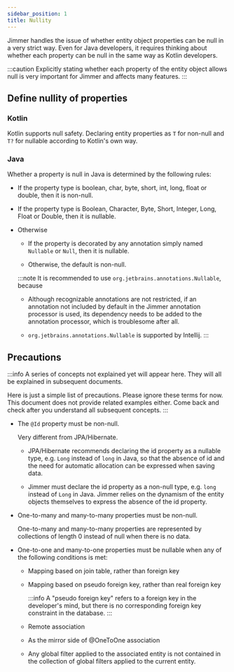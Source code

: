 ```yaml
---
sidebar_position: 1
title: Nullity
---
```


Jimmer handles the issue of whether entity object properties can be null in a very strict way. Even for Java developers, it requires thinking about whether each property can be null in the same way as Kotlin developers.  

:::caution
Explicitly stating whether each property of the entity object allows null is very important for Jimmer and affects many features.
:::

## Define nullity of properties

### Kotlin
Kotlin supports null safety. Declaring entity properties as `T` for non-null and `T?` for nullable according to Kotlin's own way.

### Java

Whether a property is null in Java is determined by the following rules:

-   If the property type is boolean, char, byte, short, int, long, float or double, then it is non-null.

-   If the property type is Boolean, Character, Byte, Short, Integer, Long, Float or Double, then it is nullable.

-   Otherwise
    
    -   If the property is decorated by any annotation simply named `Nullable` or `Null`, then it is nullable.

    -   Otherwise, the default is non-null.

    :::note
    It is recommended to use `org.jetbrains.annotations.Nullable`, because

    -   Although recognizable annotations are not restricted, if an annotation not included by default in the Jimmer annotation processor is used, its dependency needs to be added to the annotation processor, which is troublesome after all. 
    
    -   `org.jetbrains.annotations.Nullable` is supported by Intellij.
    :::

## Precautions  

:::info
A series of concepts not explained yet will appear here. They will all be explained in subsequent documents. 

Here is just a simple list of precautions. Please ignore these terms for now. This document does not provide related examples either. Come back and check after you understand all subsequent concepts.
:::

-   The `@Id` property must be non-null.

    Very different from JPA/Hibernate.

    -   JPA/Hibernate recommends declaring the id property as a nullable type, e.g. `Long` instead of `long` in Java, so that the absence of id and the need for automatic allocation can be expressed when saving data.

    -   Jimmer must declare the id property as a non-null type, e.g. `long` instead of `Long` in Java. Jimmer relies on the dynamism of the entity objects themselves to express the absence of the id property.

-   One-to-many and many-to-many properties must be non-null. 

    One-to-many and many-to-many properties are represented by collections of length 0 instead of null when there is no data.

-   One-to-one and many-to-one properties must be nullable when any of the following conditions is met:

    -   Mapping based on join table, rather than foreign key

    -   Mapping based on pseudo foreign key, rather than real foreign key

        :::info
        A "pseudo foreign key" refers to a foreign key in the developer's mind, but there is no corresponding foreign key constraint in the database.
        :::

    -   Remote association

    -   As the mirror side of @OneToOne association

    -   Any global filter applied to the associated entity is not contained in 
        the collection of global filters applied to the current entity.
 